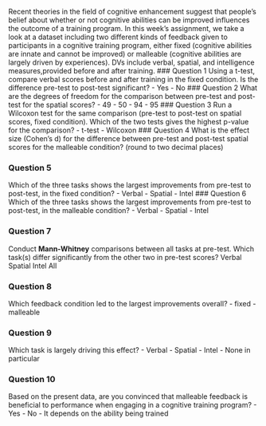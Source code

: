 Recent theories in the field of cognitive enhancement suggest that people's belief about whether or not cognitive abilities can be improved influences the outcome of a training program. In this week's assignment, we take a look at a dataset including two different kinds of feedback given to participants in a cognitive training program, either fixed (cognitive abilities are innate and cannot be improved) or malleable (cognitive abilities are largely driven by experiences). DVs include verbal, spatial, and intelligence measures,provided before and after training.
### Question 1
Using a t-test, compare verbal scores before and after training in the fixed condition. Is the difference pre-test to post-test significant?
- Yes
- No
### Question 2
What are the degrees of freedom for the comparison between pre-test and post-test for the spatial scores?
- 49
- 50
- 94
- 95
### Question 3
Run a Wilcoxon test for the same comparison (pre-test to post-test on spatial scores, fixed condition). Which of the two tests gives the highest p-value for the comparison?
- t-test
- Wilcoxon
### Question 4
What is the effect size (Cohen's d) for the difference between pre-test and post-test spatial scores for the malleable condition? (round to two decimal places)


### Question 5
Which of the three tasks shows the largest improvements from pre-test to post-test, in the fixed condition?
- Verbal
- Spatial
- Intel
### Question 6
Which of the three tasks shows the largest improvements from pre-test to post-test, in the malleable condition?
- Verbal
- Spatial
- Intel

### Question 7
Conduct **Mann-Whitney** comparisons between all tasks at pre-test. Which task(s) differ significantly from the other two in pre-test scores?
Verbal
Spatial
Intel
All

### Question 8
Which feedback condition led to the largest improvements overall?
- fixed
- malleable

### Question 9
Which task is largely driving this effect?
- Verbal
- Spatial
- Intel
- None in particular

### Question 10
Based on the present data, are you convinced that malleable feedback is beneficial to performance when engaging in a cognitive training program?
- Yes
- No
- It depends on the ability being trained
